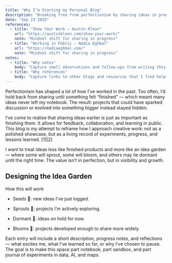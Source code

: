 ```yaml
---
title: "Why I’m Starting my Personal Blog"
description: "Breaking free from perfectionism by sharing ideas in progress."
date: "Sep 23 2025"
references:
  - title: "Show Your Work — Austin Kleon"
    url: "https://austinkleon.com/show-your-work/"
    note: "Mindset shift for sharing in progress"
  - title: "Working in Public — Nadia Eghbal"
    url: "https://nadiaeghbal.com/"
    note: "Mindset shift for sharing in progress"
notes:
  - title: "Why notes"
    body: "Capture small observations and follow-ups from writing this post."
  - title: "Why references"
    body: "Capture links to other blogs and resources that I find helpful."
---
```

Perfectionism has shaped a lot of how I’ve worked in the past. Too often, I’d hold back from sharing until something felt “finished” — which meant many ideas never left my notebook. The result: projects that could have sparked discussion or evolved into something bigger instead stayed hidden.

I’ve come to realise that sharing ideas earlier is just as important as finishing them. It allows for feedback, collaboration, and learning in public. This blog is my attempt to reframe how I approach creative work: not as a polished showcase, but as a living record of experiments, progress, and lessons learned. [1][2]

I want to treat ideas less like finished products and more like an idea garden — where some will sprout, some will bloom, and others may lie dormant until the right time. The value isn’t in perfection, but in visibility and growth.

## Designing the Idea Garden


How this will work

- Seeds 🌱: new ideas I’ve just logged.

- Sprouts 🌿: projects I’m actively exploring.

- Dormant 🍂: ideas on hold for now.

- Blooms 🌸: projects developed enough to share more widely.

Each entry will include a short description, progress notes, and reflections — what excites me, what I’ve learned so far, or why I’ve chosen to pause. The goal is to make this space part notebook, part sandbox, and part journal of experiments in data, AI, and maps.


